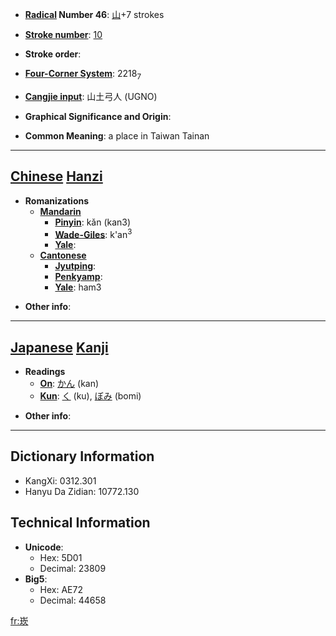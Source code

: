 * '''[[Wiktionary:Chinese radical index| Radical]] Number 46''': [[Wiktionary:Chinese radical index 山|山]]+7 strokes

* '''[[Wiktionary:Chinese total strokes index|Stroke number]]''': [[Wiktionary:Chinese total strokes index 10|10]]

* '''Stroke order''': 

* '''[[Wiktionary:Chinese four corner index|Four-Corner System]]''': 2218<sub>7</sub>

* '''[[Wiktionary:Chinese Cangjie index|Cangjie input]]''': 山土弓人 (UGNO)

* '''Graphical Significance and Origin''': 

* '''Common Meaning''': a place in Taiwan Tainan

----

== [[Chinese]] [[Hanzi]] ==

* '''Romanizations'''
** '''[[Mandarin]]'''
*** '''[[Pinyin]]''': kǎn (kan3)
*** '''[[Wade-Giles]]''': k'an<sup>3</sup>
*** '''[[Yale]]''': 
** '''[[Cantonese]]'''
*** '''[[Jyutping]]''':
*** '''[[Penkyamp]]''': 
*** '''[[Yale]]''': ham3

* '''Other info''': 

----

== [[Japanese]] [[Kanji]] ==

* '''Readings'''
** '''[[On]]''': [[かん]] (kan)
** '''[[Kun]]''': [[く]] (ku), [[ぼみ]] (bomi)

* '''Other info''':  

----

== Dictionary Information ==

* KangXi: 0312.301
* Hanyu Da Zidian: 10772.130

== Technical Information ==

* '''Unicode''':
** Hex: 5D01
** Decimal: 23809
* '''Big5''':
** Hex: AE72
** Decimal: 44658

[[fr:崁]]